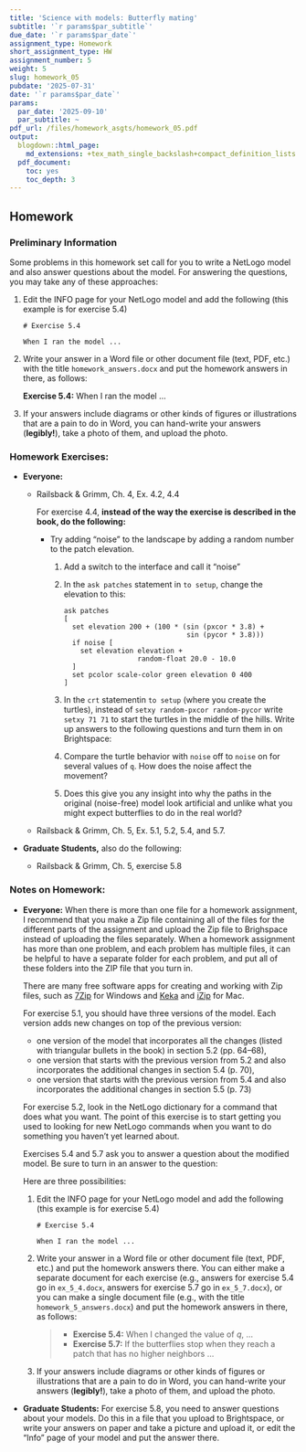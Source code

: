 ```yaml
---
title: 'Science with models: Butterfly mating'
subtitle: '`r params$par_subtitle`'
due_date: '`r params$par_date`'
assignment_type: Homework
short_assignment_type: HW
assignment_number: 5
weight: 5
slug: homework_05
pubdate: '2025-07-31'
date: '`r params$par_date`'
params:
  par_date: '2025-09-10'
  par_subtitle: ~
pdf_url: /files/homework_asgts/homework_05.pdf
output:
  blogdown::html_page:
    md_extensions: +tex_math_single_backslash+compact_definition_lists
  pdf_document:
    toc: yes
    toc_depth: 3
---
```

## Homework

### Preliminary Information

Some problems in this homework set call for you to write a NetLogo model and also answer questions about the model. For answering the questions, you may take any of these approaches:

1. Edit the INFO page for your NetLogo model and add the following (this example is for exercise 5.4)
   ```
   # Exercise 5.4

   When I ran the model ...
   ```

2. Write your answer in a Word file or other document file (text, PDF, etc.) with the title `homework_answers.docx` and put the homework answers in there, as follows:

   **Exercise 5.4:** When I ran the model ...

3. If your answers include diagrams or other kinds of figures or illustrations that are a pain to do in Word, you can hand-write your answers (**legibly!**), take a photo of them, and upload the photo.

### Homework Exercises:

* **Everyone:**



  * Railsback & Grimm, Ch. 4, Ex. 4.2, 4.4

    For exercise 4.4, **instead of the way the exercise is described in the book, do the following:**

    * Try adding "noise" to the landscape by adding a random number to the patch elevation.
      1. Add a switch to the interface and call it "noise"
      2. In the `ask patches` statement in `to setup`, change the elevation to this:
         ```
         ask patches
         [
           set elevation 200 + (100 * (sin (pxcor * 3.8) +
                                       sin (pycor * 3.8)))
           if noise [
             set elevation elevation +
                           random-float 20.0 - 10.0
           ]
           set pcolor scale-color green elevation 0 400
         ]
         ```
      3. In the `crt` statementin `to setup` (where you create the turtles), instead of
         `setxy random-pxcor random-pycor` write `setxy 71 71` to start the turtles in the
         middle of the hills.
      Write up answers to the following questions and turn them in on Brightspace:

      1. Compare the turtle behavior with `noise` off to `noise` on for several values of `q`.
         How does the noise affect the movement?
      2. Does this give you any insight into why the paths in the original (noise-free) model look
         artificial and unlike what you might expect butterflies to do in the real world?

  * Railsback & Grimm, Ch. 5, Ex. 5.1, 5.2, 5.4, and 5.7.

* **Graduate Students,** also do the following:



  * Railsback & Grimm, Ch. 5, exercise 5.8

### Notes on Homework:



* **Everyone:** When there is more than one file for a homework assignment, I recommend that you make a Zip file containing all of the files for the different parts of the assignment and upload the Zip file to Brighspace instead of uploading the files separately.  When a homework assignment has more than one problem, and each problem has multiple files, it can be helpful to have a separate folder for each problem, and put all of these folders into the ZIP file that you turn in.

  There are many free software apps for creating and working with Zip files, such as [7Zip](https://www.7-zip.org/) for Windows and [Keka](https://www.keka.io/en/) and [iZip](https://www.izip.com) for Mac.

  For exercise 5.1, you should have three versions of the model. Each version adds new changes on top of the previous version:

  * one version of the model that incorporates all the changes (listed with triangular bullets in the book) in section 5.2 (pp. 64--68),
  * one version that starts with the previous version from 5.2 and also incorporates the additional changes in section 5.4 (p. 70),
  * one version that starts with the previous version from 5.4 and also incorporates the additional changes in section 5.5 (p. 73)

  For exercise 5.2, look in the NetLogo dictionary for a command that does what you want. The point of this exercise is to start getting
  you used to looking for new NetLogo commands when you want to do something you haven't yet learned about.

  Exercises 5.4 and 5.7 ask you to answer a question about the modified model. Be sure to turn in an answer to the question:

  Here are three possibilities:

  1. Edit the INFO page for your NetLogo model and add the following (this example is for exercise 5.4)
     ```
     # Exercise 5.4

     When I ran the model ...
     ```

  2. Write your answer in a Word file or other document file (text, PDF, etc.) and put the homework answers there. You can either make a separate document for each exercise
     (e.g., answers for exercise 5.4 go in `ex_5_4.docx`, answers for exercise 5.7 go in `ex_5_7.docx`), or you can make a single document file (e.g., with the
     title `homework_5_answers.docx`) and put the homework answers in there, as follows:

     > * **Exercise 5.4:** When I changed the value of _q_, ...
     > * **Exercise 5.7:** If the butterflies stop when they reach a patch that has no higher neighbors ...

  3. If your answers include diagrams or other kinds of figures or illustrations that are a pain to do in Word, you can hand-write your answers (**legibly!**), take a photo of them, and upload the photo.

* **Graduate Students:** For exercise 5.8, you need to answer questions about your models. Do this in a file that you upload to Brightspace, or write your answers on paper and take a picture and upload it, or edit the "Info" page of your model and put the answer there.

